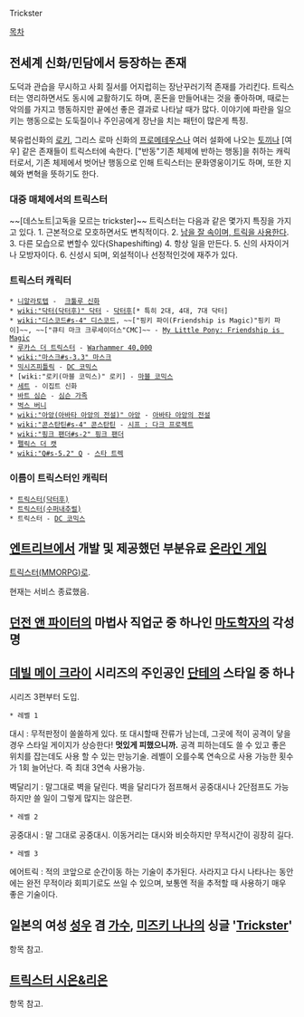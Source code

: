 Trickster

[[목차]]

== 전세계 신화/민담에서 등장하는 존재 == 
도덕과 관습을 무시하고 사회 질서를 어지럽히는 장난꾸러기적 존재를 가리킨다. 트릭스터는 영리하면서도 동시에 교활하기도 하며, 혼돈을 만들어내는 것을 좋아하며, 때로는 악의를 가지고 행동하지만 끝에선 좋은 결과로 나타날 때가 많다. 이야기에 파란을 일으키는 행동으로는 도둑질이나 주인공에게 장난을 치는 패턴이 많은게 특징.

북유럽신화의 [[로키]], 그리스 로마 신화의 [[프로메테우스]]나 여러 설화에 나오는 [[토끼]]나 [여우] 같은 존재들이 트릭스터에 속한다. ["반동"기존 체제에 반하는 행동]을 취하는 캐릭터로서, 기존 체제에서 벗어난 행동으로 인해 트릭스터는 문화영웅이기도 하며, 또한 지혜와 변혁을 뜻하기도 한다.

=== 대중 매체에서의 트릭스터 ===

~~[데스노트|고독을 모르는 trickster]~~
트릭스터는 다음과 같은 몇가지 특징을 가지고 있다.
1. 근본적으로 모호하면서도 변칙적이다.
2. [[페이크다 이 병신들아|남을 잘 속이며, 트릭을 사용한다]].
3. 다른 모습으로 변할수 있다(Shapeshifting)
4. 항상 일을 만든다.
5. 신의 사자이거나 모방자이다.
6. 신성시 되며, 외설적이나 선정적인것에 재주가 있다.

=== 트릭스터 캐릭터 ===
 * [[니알라토텝]] -  [[크툴루 신화]]
 * [[wiki:"닥터(닥터후)" 닥터]] - [[닥터후]][* 특히 2대, 4대, 7대 닥터]
 * [[wiki:"디스코드#s-4" 디스코드]], ~~["핑키 파이(Friendship is Magic)"핑키 파이]~~, ~~["큐티 마크 크루세이더스"CMC]~~ - [[My Little Pony: Friendship is Magic]]
 * [[루카스 더 트릭스터]] - [[Warhammer 40,000]]
 * [[wiki:"마스크#s-3.3" 마스크]]
 * [[믹시즈피틀릭]] - [[DC 코믹스]]
 * [wiki:"로키(마블 코믹스)" 로키] - [[마블 코믹스]]
 * [[세트]] - 이집트 신화
 * [[바트 심슨]] - [[심슨 가족]]
 * [[벅스 버니]]
 * [[wiki:"아앙(아바타 아앙의 전설)" 아앙]] - [[아바타 아앙의 전설]]
 * [[wiki:"콘스탄틴#s-4" 콘스탄틴]] - [[시프 : 다크 프로젝트]]
 * [[wiki:"핑크 팬더#s-2" 핑크 팬더]]
 * [[펠릭스 더 캣]]
 * [[wiki:"Q#s-5.2" Q]] - [[스타 트렉]]

=== 이름이 트릭스터인 캐릭터 ===
 * [[트릭스터(닥터후)]]
 * [[트릭스터(수퍼내추럴)]]
 * 트릭스터 - [[DC 코믹스]]

== [[엔트리브]]에서 개발 및 제공했던 부분유료 [[온라인 게임]] ==
[[트릭스터(MMORPG)]]로.

현재는 서비스 종료했음.
== [[던전 앤 파이터]]의 마법사 직업군 중 하나인 [[마도학자]]의 각성명 ==

== [[데빌 메이 크라이]] 시리즈의 주인공인 [[단테]]의 스타일 중 하나 ==
시리즈 3편부터 도입.

 * 레벨 1
대시 : 무적판정이 쏠쏠하게 있다. 또 대시할때 잔류가 남는데, 그곳에 적이 공격이 닿을경우 스타일 게이지가 상승한다! '''멋있게 피했으니까.''' 공격 피하는데도 쓸 수 있고 좋은 위치를 잡는데도 사용 할 수 있는 만능기술. 레벨이 오를수록 연속으로 사용 가능한 횟수가 1회 늘어난다. 즉 최대 3연속 사용가능.

벽달리기 : 말그대로 벽을 달린다. 벽을 달리다가 점프해서 공중대시나 2단점프도 가능하지만 쓸 일이 그렇게 많지는 않은편.

 * 레벨 2
공중대시 : 말 그대로 공중대시. 이동거리는 대시와 비슷하지만 무적시간이 굉장히 길다.

 * 레벨 3
에어트릭 : 적의 코앞으로 순간이동 하는 기술이 추가된다. 사라지고 다시 나타나는 동안에는 완전 무적이라 회피기로도 쓰일 수 있으며, 보통엔 적을 추적할 때 사용하기 매우 좋은 기술이다.

== 일본의 여성 [[성우]] 겸 [[가수]], [[미즈키 나나]]의 싱글 '[[Trickster]]' ==
항목 참고.
== [[트릭스터 시온&리온]] ==
항목 참고.
